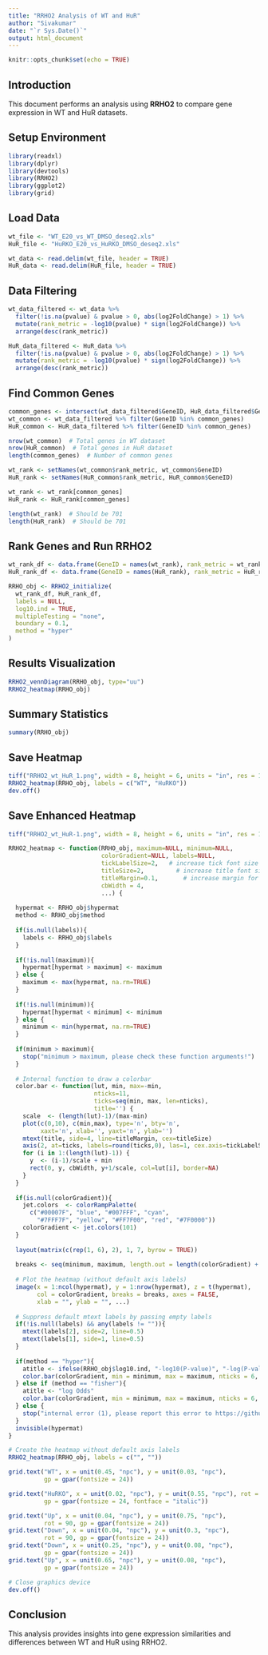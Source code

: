 ---
title: "RRHO2 Analysis of WT and HuR"
author: "Sivakumar"
date: "`r Sys.Date()`"
output: html_document
---

```{r setup, include=FALSE}
knitr::opts_chunk$set(echo = TRUE)
```

## Introduction

This document performs an analysis using **RRHO2** to compare gene expression in WT and HuR datasets.

## Setup Environment

```{r load-libraries}
library(readxl)
library(dplyr)
library(devtools)
library(RRHO2)
library(ggplot2)
library(grid)
```

## Load Data

```{r load-data}
wt_file <- "WT_E20_vs_WT_DMSO_deseq2.xls"
HuR_file <- "HuRKO_E20_vs_HuRKO_DMSO_deseq2.xls"

wt_data <- read.delim(wt_file, header = TRUE)
HuR_data <- read.delim(HuR_file, header = TRUE)
```

## Data Filtering

```{r filter-data}
wt_data_filtered <- wt_data %>%
  filter(!is.na(pvalue) & pvalue > 0, abs(log2FoldChange) > 1) %>%
  mutate(rank_metric = -log10(pvalue) * sign(log2FoldChange)) %>%
  arrange(desc(rank_metric))

HuR_data_filtered <- HuR_data %>%
  filter(!is.na(pvalue) & pvalue > 0, abs(log2FoldChange) > 1) %>%
  mutate(rank_metric = -log10(pvalue) * sign(log2FoldChange)) %>%
  arrange(desc(rank_metric))
```

## Find Common Genes

```{r find-common-genes}
common_genes <- intersect(wt_data_filtered$GeneID, HuR_data_filtered$GeneID)
wt_common <- wt_data_filtered %>% filter(GeneID %in% common_genes)
HuR_common <- HuR_data_filtered %>% filter(GeneID %in% common_genes)

nrow(wt_common)  # Total genes in WT dataset
nrow(HuR_common)  # Total genes in HuR dataset
length(common_genes)  # Number of common genes

wt_rank <- setNames(wt_common$rank_metric, wt_common$GeneID)
HuR_rank <- setNames(HuR_common$rank_metric, HuR_common$GeneID)

wt_rank <- wt_rank[common_genes]
HuR_rank <- HuR_rank[common_genes]

length(wt_rank)  # Should be 701
length(HuR_rank)  # Should be 701
```

## Rank Genes and Run RRHO2

```{r rrho2-analysis}
wt_rank_df <- data.frame(GeneID = names(wt_rank), rank_metric = wt_rank)
HuR_rank_df <- data.frame(GeneID = names(HuR_rank), rank_metric = HuR_rank)

RRHO_obj <- RRHO2_initialize(
  wt_rank_df, HuR_rank_df,
  labels = NULL,
  log10.ind = TRUE,
  multipleTesting = "none",
  boundary = 0.1,
  method = "hyper"
)
```

## Results Visualization

```{r rrho2-plots}
RRHO2_vennDiagram(RRHO_obj, type="uu")
RRHO2_heatmap(RRHO_obj)
```

## Summary Statistics

```{r summary-stats}
summary(RRHO_obj)
```

## Save Heatmap

```{r save-plot}
tiff("RRHO2_wt_HuR_1.png", width = 8, height = 6, units = "in", res = 100)
RRHO2_heatmap(RRHO_obj, labels = c("WT", "HuRKO"))
dev.off()
```

## Save Enhanced Heatmap

```{r save-plot2}
tiff("RRHO2_wt_HuR-1.png", width = 8, height = 6, units = "in", res = 100)

RRHO2_heatmap <- function(RRHO_obj, maximum=NULL, minimum=NULL, 
                          colorGradient=NULL, labels=NULL, 
                          tickLabelSize=2,   # increase tick font size
                          titleSize=2,         # increase title font size
                          titleMargin=0.1,       # increase margin for title
                          cbWidth = 4, 
                          ...) {
  
  hypermat <- RRHO_obj$hypermat
  method <- RRHO_obj$method
  
  if(is.null(labels)){
    labels <- RRHO_obj$labels	
  }
  
  if(!is.null(maximum)){
    hypermat[hypermat > maximum] <- maximum
  } else {
    maximum <- max(hypermat, na.rm=TRUE)
  }
  
  if(!is.null(minimum)){
    hypermat[hypermat < minimum] <- minimum
  } else {
    minimum <- min(hypermat, na.rm=TRUE)
  }
  
  if(minimum > maximum){
    stop("minimum > maximum, please check these function arguments!")
  }
  
  # Internal function to draw a colorbar
  color.bar <- function(lut, min, max=-min, 
                        nticks=11, 
                        ticks=seq(min, max, len=nticks), 
                        title='') {
    scale  <- (length(lut)-1)/(max-min)
    plot(c(0,10), c(min,max), type='n', bty='n', 
         xaxt='n', xlab='', yaxt='n', ylab='')
    mtext(title, side=4, line=titleMargin, cex=titleSize)
    axis(2, at=ticks, labels=round(ticks,0), las=1, cex.axis=tickLabelSize)
    for (i in 1:(length(lut)-1)) {
      y  <- (i-1)/scale + min
      rect(0, y, cbWidth, y+1/scale, col=lut[i], border=NA)
    }
  }
  
  if(is.null(colorGradient)){
    jet.colors  <- colorRampPalette(
      c("#00007F", "blue", "#007FFF", "cyan", 
        "#7FFF7F", "yellow", "#FF7F00", "red", "#7F0000"))
    colorGradient <- jet.colors(101)
  }
  
  layout(matrix(c(rep(1, 6), 2), 1, 7, byrow = TRUE))
  
  breaks <- seq(minimum, maximum, length.out = length(colorGradient) + 1)
  
  # Plot the heatmap (without default axis labels)
  image(x = 1:ncol(hypermat), y = 1:nrow(hypermat), z = t(hypermat),
        col = colorGradient, breaks = breaks, axes = FALSE,
        xlab = "", ylab = "", ...)
  
  # Suppress default mtext labels by passing empty labels
  if(!is.null(labels) && any(labels != "")){
    mtext(labels[2], side=2, line=0.5)
    mtext(labels[1], side=1, line=0.5)
  }
  
  if(method == "hyper"){
    atitle <- ifelse(RRHO_obj$log10.ind, "-log10(P-value)", "-log(P-value)")
    color.bar(colorGradient, min = minimum, max = maximum, nticks = 6, title = atitle)
  } else if (method == "fisher"){
    atitle <- "log Odds"
    color.bar(colorGradient, min = minimum, max = maximum, nticks = 6, title = atitle)
  } else {
    stop("internal error (1), please report this error to https://github.com/RRHO2/RRHO2/issues")
  }
  invisible(hypermat)
}

# Create the heatmap without default axis labels
RRHO2_heatmap(RRHO_obj, labels = c("", ""))

grid.text("WT", x = unit(0.45, "npc"), y = unit(0.03, "npc"),
          gp = gpar(fontsize = 24))

grid.text("HuRKO", x = unit(0.02, "npc"), y = unit(0.55, "npc"), rot = 90,
          gp = gpar(fontsize = 24, fontface = "italic"))

grid.text("Up", x = unit(0.04, "npc"), y = unit(0.75, "npc"),
          rot = 90, gp = gpar(fontsize = 24))
grid.text("Down", x = unit(0.04, "npc"), y = unit(0.3, "npc"),
          rot = 90, gp = gpar(fontsize = 24))
grid.text("Down", x = unit(0.25, "npc"), y = unit(0.08, "npc"),
          gp = gpar(fontsize = 24))
grid.text("Up", x = unit(0.65, "npc"), y = unit(0.08, "npc"),
          gp = gpar(fontsize = 24))

# Close graphics device
dev.off()
```

## Conclusion

This analysis provides insights into gene expression similarities and differences between WT and HuR using RRHO2.
